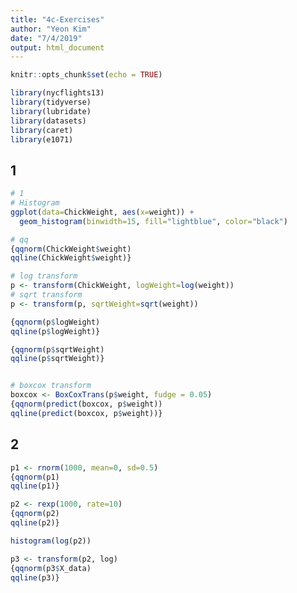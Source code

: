 ```yaml
---
title: "4c-Exercises"
author: "Yeon Kim"
date: "7/4/2019"
output: html_document
---
```


```r
knitr::opts_chunk$set(echo = TRUE)
```

```r
library(nycflights13)
library(tidyverse)
library(lubridate)
library(datasets)
library(caret)
library(e1071)
```


## 1

```r
# 1
# Histogram
ggplot(data=ChickWeight, aes(x=weight)) + 
  geom_histogram(binwidth=15, fill="lightblue", color="black")

# qq
{qqnorm(ChickWeight$weight)
qqline(ChickWeight$weight)}

# log transform
p <- transform(ChickWeight, logWeight=log(weight))
# sqrt transform
p <- transform(p, sqrtWeight=sqrt(weight))

{qqnorm(p$logWeight)
qqline(p$logWeight)}

{qqnorm(p$sqrtWeight)
qqline(p$sqrtWeight)}


# boxcox transform
boxcox <- BoxCoxTrans(p$weight, fudge = 0.05)
{qqnorm(predict(boxcox, p$weight))
qqline(predict(boxcox, p$weight))}
```

## 2

```r
p1 <- rnorm(1000, mean=0, sd=0.5)
{qqnorm(p1)
qqline(p1)}

p2 <- rexp(1000, rate=10)
{qqnorm(p2)
qqline(p2)}

histogram(log(p2))

p3 <- transform(p2, log)
{qqnorm(p3$X_data)
qqline(p3)}
```
